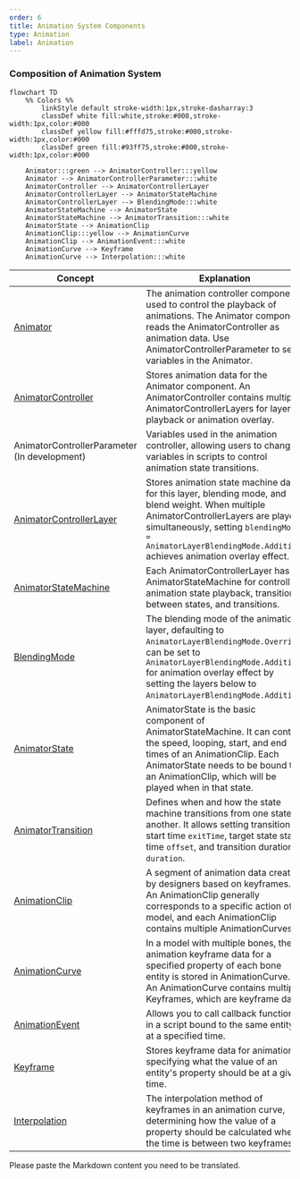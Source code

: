 ```yaml
---
order: 6
title: Animation System Components
type: Animation
label: Animation
---
```


### Composition of Animation System

```mermaid
flowchart TD
	%% Colors %%
		linkStyle default stroke-width:1px,stroke-dasharray:3
		classDef white fill:white,stroke:#000,stroke-width:1px,color:#000
		classDef yellow fill:#fffd75,stroke:#000,stroke-width:1px,color:#000
		classDef green fill:#93ff75,stroke:#000,stroke-width:1px,color:#000

    Animator:::green --> AnimatorController:::yellow
    Animator --> AnimatorControllerParameter:::white
    AnimatorController --> AnimatorControllerLayer
    AnimatorControllerLayer --> AnimatorStateMachine
    AnimatorControllerLayer --> BlendingMode:::white
    AnimatorStateMachine --> AnimatorState
    AnimatorStateMachine --> AnimatorTransition:::white
    AnimatorState --> AnimationClip
    AnimationClip:::yellow --> AnimationCurve
    AnimationClip --> AnimationEvent:::white
    AnimationCurve --> Keyframe
    AnimationCurve --> Interpolation:::white
```

| Concept                                                        | Explanation                                                                                                                                                                                      |
| -------------------------------------------------------------- | ------------------------------------------------------------------------------------------------------------------------------------------------------------------------------------------------ |
| [Animator](/apis/core/#Animator)                                | The animation controller component used to control the playback of animations. The Animator component reads the AnimatorController as animation data. Use AnimatorControllerParameter to set variables in the Animator. |
| [AnimatorController](/apis/core/#AnimatorController)            | Stores animation data for the Animator component. An AnimatorController contains multiple AnimatorControllerLayers for layered playback or animation overlay.                                      |
| AnimatorControllerParameter (In development)                   | Variables used in the animation controller, allowing users to change variables in scripts to control animation state transitions.                                                                  |
| [AnimatorControllerLayer](/apis/core/#AnimatorControllerLayer)  | Stores animation state machine data for this layer, blending mode, and blend weight. When multiple AnimatorControllerLayers are played simultaneously, setting `blendingMode = AnimatorLayerBlendingMode.Additive` achieves animation overlay effect. |
| [AnimatorStateMachine](/apis/core/#AnimatorStateMachine)        | Each AnimatorControllerLayer has an AnimatorStateMachine for controlling animation state playback, transitions between states, and transitions.                                                     |
| [BlendingMode](/apis/core/#AnimatorControllerLayer-blendingMode) | The blending mode of the animation layer, defaulting to `AnimatorLayerBlendingMode.Override`, can be set to `AnimatorLayerBlendingMode.Additive` for animation overlay effect by setting the layers below to `AnimatorLayerBlendingMode.Additive`. |
| [AnimatorState](/apis/core/#AnimatorState)                      | AnimatorState is the basic component of AnimatorStateMachine. It can control the speed, looping, start, and end times of an AnimationClip. Each AnimatorState needs to be bound to an AnimationClip, which will be played when in that state. |
| [AnimatorTransition](/apis/core/#AnimatorTransition)            | Defines when and how the state machine transitions from one state to another. It allows setting transition start time `exitTime`, target state start time `offset`, and transition duration `duration`. |
| [AnimationClip](/apis/core/#AnimationClip)                      | A segment of animation data created by designers based on keyframes. An AnimationClip generally corresponds to a specific action of a model, and each AnimationClip contains multiple AnimationCurves. |
| [AnimationCurve](/apis/core/#AnimationCurve)                    | In a model with multiple bones, the animation keyframe data for a specified property of each bone entity is stored in AnimationCurve. An AnimationCurve contains multiple Keyframes, which are keyframe data. |
| [AnimationEvent](/apis/core/#AnimationEvent)                    | Allows you to call callback functions in a script bound to the same entity at a specified time.                                                                                                  |
| [Keyframe](/apis/core/#KeyFrame)                                | Stores keyframe data for animations, specifying what the value of an entity's property should be at a given time.                                                                               |
| [Interpolation](/apis/core/#AnimationCurve-interpolation)       | The interpolation method of keyframes in an animation curve, determining how the value of a property should be calculated when the time is between two keyframes.                                 |

Please paste the Markdown content you need to be translated.
